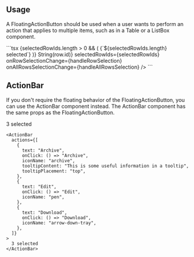 

## Usage

A FloatingActionButton should be used when a user wants to perform an action that applies to multiple items, such as in a Table or a ListBox component.

<Preview>
  <DemoFloatingActionBar />
</Preview>
```tsx
{selectedRowIds.length > 0 && (
  <FloatingActionBar
    actions={[
      {
        text: "Archive",
        onClick: handleArchive,
        iconName: "archive",
      },
      {
        text: "Download",
        onClick: handleDownload,
        iconName: "arrow-down-tray",
      },
    ]}
  >
    {`${selectedRowIds.length} selected`}
  </FloatingActionBar>
)}
<Table
  data={data}
  columns={columns}
  getRowId={(row: DataRow) => String(row.id)}
  selectedRowIds={selectedRowIds}
  onRowSelectionChange={handleRowSelection}
  onAllRowsSelectionChange={handleAllRowsSelection}
/>
```

## ActionBar

If you don't require the floating behavior of the FloatingActionButton, you can use the ActionBar component instead. The ActionBar component has the same props as the FloatingActionButton.

<Preview>
  <ActionBar
    actions={[
      {
        text: "Archive",
        iconName: "archive",
        tooltipContent: "This is some useful information in a tooltip",
        tooltipPlacement: "top",
      },
      {
        text: "Edit",
        iconName: "pen",
      },
      {
        text: "Download",
        iconName: "arrow-down-tray",
      },
    ]}
  >
    3 selected
  </ActionBar>
</Preview>

```tsx
<ActionBar
  actions={[
    {
      text: "Archive",
      onClick: () => "Archive",
      iconName: "archive",
      tooltipContent: "This is some useful information in a tooltip",
      tooltipPlacement: "top",
    },
    {
      text: "Edit",
      onClick: () => "Edit",
      iconName: "pen",
    },
    {
      text: "Download",
      onClick: () => "Download",
      iconName: "arrow-down-tray",
    },
  ]}
>
  3 selected
</ActionBar>
```
